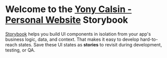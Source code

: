 
<Meta title="Introduction" />

# Welcome to the [**Yony Calsin - Personal Website**](https://www.yonycalsin.com) Storybook

[Storybook](https://storybook.js.org) helps you build UI components in isolation from your app's business logic, data, and context.
That makes it easy to develop hard-to-reach states. Save these UI states as **stories** to revisit during development, testing, or QA.
